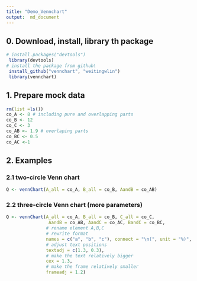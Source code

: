 ```yaml
---
title: "Demo_Vennchart"
output:  md_document
---
```

## 0. Download, install, library th package
```r
# install.packages("devtools")
 library(devtools)
# install the package from github\
 install_github("vennchart", "weitingwlin")
 library(vennchart)
```


## 1. Prepare mock data

```r
rm(list =ls())
co_A <- 8 # including pure and overlapping parts
co_B <- 12
co_C <- 3
co_AB <- 1.9 # overlaping parts
co_BC <- 0.5
co_AC <-1
```


## 2. Examples

### 2.1 two-circle Venn chart

```r
Q <- vennChart(A_all = co_A, B_all = co_B, AandB = co_AB)
```

### 2.2 three-circle Venn chart (more parameters)

```r
Q <- vennChart(A_all = co_A, B_all = co_B, C_all = co_C,
                AandB = co_AB, AandC = co_AC, BandC = co_BC,
               # rename element A,B,C
               # rewrite format
               names = c("a", "b", "c"), connect = "\n(", unit = "%)", 
               # adjust text positions
               textadj = c(1.3, 0.3),
               # make the text relatively bigger
               cex = 1.3,
               # make the frame relatively smaller
               frameadj = 1.2)
```

